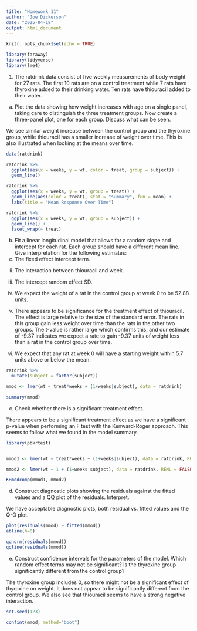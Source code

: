 ```yaml
---
title: "Homework 11"
author: "Joe Dickerson"
date: "2025-04-18"
output: html_document
---
```


```r
knitr::opts_chunk$set(echo = TRUE)
```

```r

library(faraway)
library(tidyverse)
library(lme4)

```

1. The ratdrink data consist of five weekly measurements of body weight for 27 rats. The first 10 rats are on a control treatment while 7 rats have thyroxine added to their drinking water. Ten rats have thiouracil added to their water.

a. Plot the data showing how weight increases with age on a single panel, taking care to distinguish the three treatment groups. Now create a three-panel plot, one for each group. Discuss what can be seen.

We see similar weight increase between the control group and the thyroxine group, while thiouracil has a smaller increase of weight over time. This is also illustrated when looking at the means over time.

```r

data(ratdrink)

ratdrink %>% 
  ggplot(aes(x = weeks, y = wt, color = treat, group = subject)) +
  geom_line()

ratdrink %>% 
  ggplot(aes(x = weeks, y = wt, group = treat)) +
  geom_line(aes(color = treat), stat = "summary", fun = mean) +
  labs(title = "Mean Response Over Time")

ratdrink %>% 
  ggplot(aes(x = weeks, y = wt, group = subject)) +
  geom_line() +
  facet_wrap(~ treat)

```

b. Fit a linear longitudinal model that allows for a random slope and intercept for each rat. Each group should have a different mean line. Give interpretation for the following estimates:
  i. The fixed effect intercept term.
  ii. The interaction between thiouracil and week.
  iii. The intercept random effect SD.

i. We expect the weight of a rat in the control group at week 0 to be 52.88 units.

ii. There appears to be significance for the treatment effect of thiouracil. The effect is large relative to the size of the standard error. The rats in this group gain less weight over time than the rats in the other two groups. The t-value is rather large which confirms this, and our estimate of -9.37 indicates we expect a rate to gain -9.37 units of weight less than a rat in the control group over time.

iii. We expect that any rat at week 0 will have a starting weight within 5.7 units above or below the mean.
  
```r

ratdrink %>% 
  mutate(subject = factor(subject))

mmod <- lmer(wt ~ treat*weeks + (1+weeks|subject), data = ratdrink)

summary(mmod)

```

c. Check whether there is a significant treatment effect.

There appears to be a significant treatment effect as we have a significant p-value when performing an F test with the Kenward-Roger approach. This seems to follow what we found in the model summary.

```r

library(pbkrtest)


mmod1 <- lmer(wt ~ treat*weeks + (1+weeks|subject), data = ratdrink, REML = FALSE)

mmod2 <- lmer(wt ~ 1 + (1+weeks|subject), data = ratdrink, REML = FALSE)

KRmodcomp(mmod1, mmod2)

```

d. Construct diagnostic plots showing the residuals against the fitted values and a QQ plot of the residuals. Interpret.

We have acceptable diagnostic plots, both residual vs. fitted values and the Q-Q plot. 

```r

plot(residuals(mmod) ~ fitted(mmod))
abline(h=0)

qqnorm(residuals(mmod))
qqline(residuals(mmod))

```

e. Construct confidence intervals for the parameters of the model. Which random effect terms may not be significant? Is the thyroxine group significantly different from the control group?

The thyroxine group includes 0, so there might not be a significant effect of thyroxine on weight. It does not appear to be significantly different from the control group. We also see that thiouracil seems to have a strong negative interaction. 

```r

set.seed(123)

confint(mmod, method="boot")

```